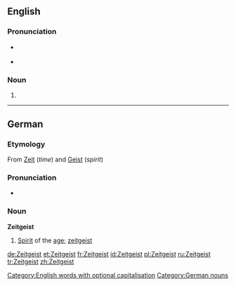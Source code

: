 {{see|zeitgeist}}
==English==
{{wikipedia}}

===Pronunciation===
* {{a|UK}} {{IPA|/ˈzaɪt.gaɪst/}} {{SAMPA|/"zaIt.gaIst/}}
* {{audio|en-uk-zeitgeist.ogg|Audio (UK)}}

===Noun===
{{en-noun|s|pl2=Zeitgeister}}

# {{alternative spelling of|[[zeitgeist]]}}

[[Category:English words with optional capitalisation]]

----

==German==

===Etymology===
From {{G.}} [[Zeit]] (''time'') and [[Geist]] (''spirit'')

===Pronunciation===
* {{IPA|/ˈʦaɪ̯tɡaɪ̯st/}}

===Noun===
'''Zeitgeist''' {{m}}

# [[spirit|Spirit]] of the [[age]]; [[zeitgeist]]

{{de-decl-noun|der Zeitgeist|-|des Zeitgeistes|-|dem Zeitgeist|-|den Zeitgeist|-}}

[[Category:German nouns]]

[[de:Zeitgeist]]
[[et:Zeitgeist]]
[[fr:Zeitgeist]]
[[id:Zeitgeist]]
[[pl:Zeitgeist]]
[[ru:Zeitgeist]]
[[tr:Zeitgeist]]
[[zh:Zeitgeist]]